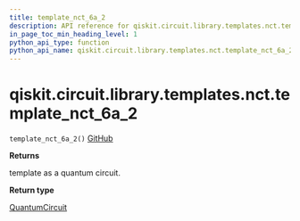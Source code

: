 ```yaml
---
title: template_nct_6a_2
description: API reference for qiskit.circuit.library.templates.nct.template_nct_6a_2
in_page_toc_min_heading_level: 1
python_api_type: function
python_api_name: qiskit.circuit.library.templates.nct.template_nct_6a_2
---
```


# qiskit.circuit.library.templates.nct.template\_nct\_6a\_2

<span id="qiskit.circuit.library.templates.nct.template_nct_6a_2" />

`template_nct_6a_2()` [GitHub](https://github.com/qiskit/qiskit/tree/stable/0.19/qiskit/circuit/library/templates/nct/template_nct_6a_2.py "view source code")

**Returns**

template as a quantum circuit.

**Return type**

[QuantumCircuit](qiskit.circuit.QuantumCircuit "qiskit.circuit.QuantumCircuit")

